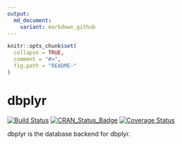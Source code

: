 ```yaml
---
output:
  md_document:
    variant: markdown_github
---
```


<!-- README.md is generated from README.Rmd. Please edit that file -->

```r
knitr::opts_chunk$set(
  collapse = TRUE,
  comment = "#>",
  fig.path = "README-"
)
```

# dbplyr

[![Build Status](https://travis-ci.org/hadley/dbplyr.svg?branch=master)](https://travis-ci.org/hadley/dbplyr)
[![CRAN_Status_Badge](http://www.r-pkg.org/badges/version/dplyr)](http://cran.r-project.org/package=dbplyr)
[![Coverage Status](https://img.shields.io/codecov/c/github/hadley/dbplyr/master.svg)](https://codecov.io/github/hadley/dbplyr?branch=master)

dbplyr is the database backend for dbplyr. 
